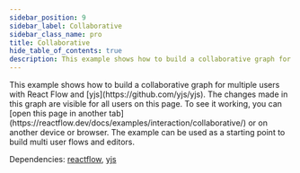 ```yaml
---
sidebar_position: 9
sidebar_label: Collaborative
sidebar_class_name: pro
title: Collaborative
hide_table_of_contents: true
description: This example shows how to build a collaborative graph for multiple users with React Flow and yjs.
---
```



<ExampleLayout>
This example shows how to build a collaborative graph for multiple users with React Flow and [yjs](https://github.com/yjs/yjs). The changes made in this graph are visible for all users on this page. To see it working, you can [open this page in another tab](https://reactflow.dev/docs/examples/interaction/collaborative/) or on another device or browser.
The example can be used as a starting point to build multi user flows and editors.

Dependencies: [reactflow](https://www.npmjs.com/package/reactflow), [yjs](https://www.npmjs.com/package/yjs)

<ProExampleViewer slug="collaborative" />
</ExampleLayout>
